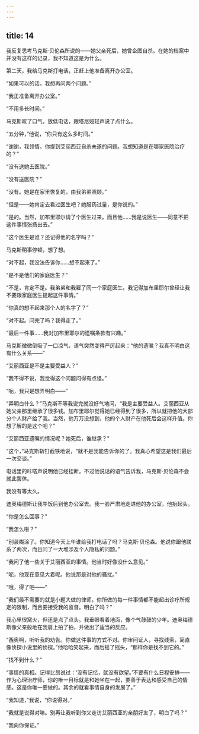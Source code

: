 ```yaml
---
---
---
```

title: 14
---




我反复思考马克斯·贝伦森所说的——她父亲死后，她曾企图自杀。在她的档案中并没有这样的记录，我不知道这是为什么。

第二天，我给马克斯打电话，正赶上他准备离开办公室。

“如果可以的话，我想再问两个问题。”

“我正准备离开办公室。”

“不用多长时间。”

马克斯叹了口气，放低电话，跟塔尼娅轻声说了点什么。

“五分钟，”他说，“你只有这么多时间。”

“谢谢，我领情。你提到艾丽西亚自杀未遂的问题。我想知道是在哪家医院治疗的？”

“没有送她去医院。”

“没有送医院？”

“没有。她是在家里恢复的，由我弟弟照顾。”

“但是——她肯定去看过医生吧？她服药过量，是你说的。”

“是的。当然，加布里耶尔请了个医生过来。而且他……我是说医生——同意不把这件事情张扬出去。”

“这个医生是谁？还记得他的名字吗？”

马克斯稍事停顿，想了想。

“对不起，我没法告诉你……想不起来了。”

“是不是他们的家庭医生？”

“不是，肯定不是。我弟弟和我雇了同一个家庭医生。我记得加布里耶尔曾经让我不要跟家庭医生提起这件事情。”

“你真的想不起来那个人的名字了？”

“对不起。问完了吗？我得走了。”

“最后一件事……我对加布里耶尔的遗嘱条款有兴趣。”

马克斯微微倒吸了一口凉气，语气突然变得严厉起来：“他的遗嘱？我真不明白这有什么关系——”

“艾丽西亚是不是主要受益人？”

“我不得不说，我觉得这个问题问得有点怪。”

“呃，我只是想弄明白——”

“弄明白什么？”马克斯不等我说完就没好气地问，“我是主要受益人。艾丽西亚从她父亲那里继承了很多钱。加布里耶尔觉得她已经得到了很多，所以就把他的大部分个人财产给了我。当然，他万万没想到，他的个人财产在他死后会这样升值。你想了解的是这个吧？”

“艾丽西亚遗嘱的情况呢？她死后，谁继承？”

“这个，”马克斯斩钉截铁地说，“就不是我能告诉你的了。我真心希望这是我们最后一次交谈。”

电话里的咔嗒声说明他已经挂断。不过他说话的语气告诉我，马克斯·贝伦森不会就此罢休。

我没有等太久。

迪奥梅德斯让我午饭后到他办公室去。我一脸严肃地走进他的办公室，他抬起头。

“你是怎么回事？”

“我怎么啦？”

“别装糊涂了。你知道今天上午谁给我打电话了吗？马克斯·贝伦森。他说你跟他联系了两次，而且问了一大堆涉及个人隐私的问题。”

“我问了他一些关于艾丽西亚的事情。他当时好像没什么意见。”

“呃，他现在意见大着呢。他说那是对他的骚扰。”

“哦，得了吧——”

“我们最不需要的就是小题大做的律师。你所做的每一件事情都不能超出诊疗所规定的限制，而且要接受我的监督。明白了吗？”

我心里很窝火，但还是点了点头。我垂眼看着地面，像个气鼓鼓的少年。迪奥梅德斯像父亲般地在我肩上拍了拍，并做出了适当的反应。

“西奥啊，听听我的劝告。你做这件事的方式不对。你审问证人，寻找线索，简直像侦探小说里的侦探。”他哈哈笑起来，而后摇了摇头，“那样你是找不到它的。”

“找不到什么？”

“事情的真相。记得比昂说过：‘没有记忆，就没有欲望。’不要有什么日程安排——作为心理治疗师，你的唯一目标就是和她坐在一起，要善于表达和感受自己的情感。这是你唯一要做的。其余的就看事情自身的发展了。”

“我知道，”我说，“你说得对。”

“我就是说得对嘛。别再让我听到你又走访艾丽西亚的亲朋好友了，明白了吗？”

“我向你保证。”